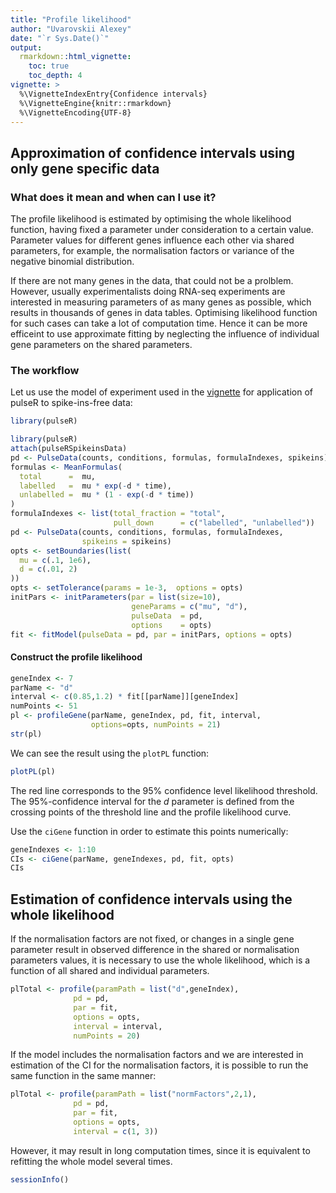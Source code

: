 ```yaml
---
title: "Profile likelihood"
author: "Uvarovskii Alexey"
date: "`r Sys.Date()`"
output: 
  rmarkdown::html_vignette:
    toc: true
    toc_depth: 4
vignette: >
  %\VignetteIndexEntry{Confidence intervals}
  %\VignetteEngine{knitr::rmarkdown}
  %\VignetteEncoding{UTF-8}
---
```



## Approximation of confidence intervals using only gene specific data

### What does it mean and when can I use it?

The profile likelihood is estimated by optimising  the whole 
likelihood function, having fixed a parameter under consideration to a 
certain value. Parameter values for different genes influence each other via 
shared parameters, for example, the normalisation factors or variance of the
negative binomial distribution.

If there are not many genes in the data, that could not be a prolblem.
However, usually experimentalists doing RNA-seq experiments are interested 
in measuring parameters of  as many genes as possible, which results in 
thousands of genes in data tables.  Optimising likelihood function for 
such cases can take a lot of computation time.
Hence it can be more efficeint to use approximate fitting by neglecting
the influence of individual gene parameters on the shared parameters.

### The workflow 

Let us use the model of experiment used in the [vignette](workflow.html)
for application  of pulseR to spike-ins-free data:

```r
library(pulseR)
```


```r
library(pulseR)
attach(pulseRSpikeinsData)
pd <- PulseData(counts, conditions, formulas, formulaIndexes, spikeins)
formulas <- MeanFormulas(
  total      =  mu,
  labelled   =  mu * exp(-d * time),
  unlabelled =  mu * (1 - exp(-d * time))
)
formulaIndexes <- list(total_fraction = "total",
                       pull_down      = c("labelled", "unlabelled"))
pd <- PulseData(counts, conditions, formulas, formulaIndexes, 
                spikeins = spikeins)
opts <- setBoundaries(list(
  mu = c(.1, 1e6),
  d = c(.01, 2)
))
opts <- setTolerance(params = 1e-3,  options = opts)
initPars <- initParameters(par = list(size=10),
                           geneParams = c("mu", "d"), 
                           pulseData  = pd, 
                           options    = opts)
fit <- fitModel(pulseData = pd, par = initPars, options = opts)
```

#### Construct the profile likelihood

```r
geneIndex <- 7
parName <- "d"
interval <- c(0.85,1.2) * fit[[parName]][geneIndex]
numPoints <- 51
pl <- profileGene(parName, geneIndex, pd, fit, interval, 
                  options=opts, numPoints = 21)
str(pl)
```

We can see the result using the `plotPL` function:

```r
plotPL(pl)
```

The red line corresponds to the 95% confidence level likelihood threshold.
The 95%-confidence interval for the $d$ parameter is defined from the 
crossing points of the threshold line and the profile likelihood curve.

Use the `ciGene` function in order to estimate this points numerically:

```r
geneIndexes <- 1:10
CIs <- ciGene(parName, geneIndexes, pd, fit, opts)
CIs
```

## Estimation of confidence intervals using the whole likelihood

If the normalisation factors are not fixed, or changes in a single gene parameter
result in observed difference in the shared or normalisation parameters values,
it is necessary to use the whole likelihood, which is a function of all shared and
individual parameters.
```r
plTotal <- profile(paramPath = list("d",geneIndex),
              pd = pd, 
              par = fit,
              options = opts,
              interval = interval,
              numPoints = 20)
```

If the model includes the normalisation factors and
we are interested in estimation of the CI for the normalisation factors, 
it is possible to run the same function in the same manner:
```r
plTotal <- profile(paramPath = list("normFactors",2,1),
              pd = pd, 
              par = fit,
              options = opts,
              interval = c(1, 3))

```
However, it may result in long computation times, since it is equivalent to
refitting the whole model several times.

```r
sessionInfo()
```

